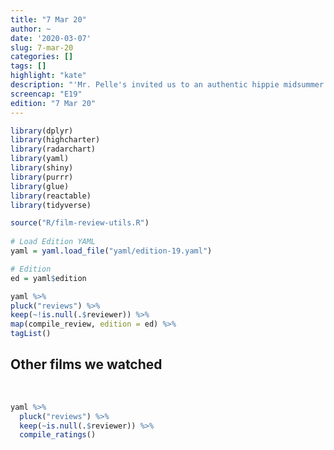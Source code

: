 ```yaml
---
title: "7 Mar 20"
author: ~
date: '2020-03-07'
slug: 7-mar-20
categories: []
tags: []
highlight: "kate"
description: "'Mr. Pelle's invited us to an authentic hippie midsummer at his yodeling farm.' - Mark"
screencap: "E19"
edition: "7 Mar 20"
---
```


```r
library(dplyr)
library(highcharter)
library(radarchart)
library(yaml)
library(shiny)
library(purrr)
library(glue)
library(reactable)
library(tidyverse)

source("R/film-review-utils.R")
       
# Load Edition YAML
yaml = yaml.load_file("yaml/edition-19.yaml")

# Edition
ed = yaml$edition
```

```r
yaml %>%
pluck("reviews") %>%
keep(~!is.null(.$reviewer)) %>%
map(compile_review, edition = ed) %>% 
tagList()
```

## Other films we watched

<br>

```r
yaml %>%
  pluck("reviews") %>%
  keep(~is.null(.$reviewer)) %>%
  compile_ratings()
```